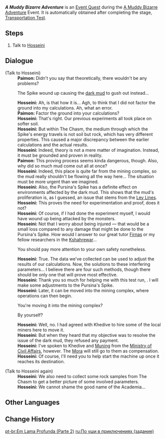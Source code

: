 {{Quest Infobox
|id            = 71506
|part          = 2
|title         = A Muddy Bizarre Adventure
|image         = Event Quest A Muddy Bizarre Adventure.png
|type          = World
|characters    = Hosseini; Paimon; Traveler
|startLocation = [[The Chasm: Underground Mines]]
|region        = Liyue
|area          = The Chasm: Underground Mines
|prev          = A Muddy Bizarre Adventure (Part 1)
|next          = Spike Self-Circulation Report: Abstract (Part 1)
|event_name    = A Muddy Bizarre Adventure
}}
'''''A Muddy Bizarre Adventure''''' is an [[Event Quest]] during the [[A Muddy Bizarre Adventure]] Event. It is automatically obtained after completing the stage, [[A Muddy Bizarre Adventure#Transportation Test|Transportation Test]].

==Steps==
# Talk to [[Hosseini]]

==Dialogue==
{{Quest Description|The [[Sumeru]] researcher [[Khedive]], who is conducting research as part of the exploration team, seems to be troubled about the environment within [[The Chasm: Underground Mines|The Chasm]].}}
{{Dialogue Start}}
;(Talk to Hosseini)
:'''Paimon:''' Didn't you say that theoretically, there wouldn't be any problems?
:{{DIcon}} The Spike wound up causing the [[dark mud]] to gush out instead...
:'''Hosseini:''' Ah, is that how it is... Agh, to think that I did not factor the ground into my calculations. Ah, what an error.
:'''Paimon:''' Factor the ground into your calculations?
:'''Hosseini:''' That's right. Our previous experiments all took place on softer soil.
:'''Hosseini:''' But within The Chasm, the medium through which the Spike's energy travels is not soil but rock, which has very different properties. This caused a major discrepancy between the earlier calculations and the actual results.
:'''Hosseini:''' Indeed, theory is not a mere matter of imagination. Instead, it must be grounded and proven in reality.
:'''Paimon:''' This proving process seems kinda dangerous, though. Also, why did so much mud come out all at once?
:'''Hosseini:''' Indeed, this place is quite far from the mining complex, so the mud really shouldn't be flowing all the way here... The situation must be more urgent than we imagined.
:'''Hosseini:''' Also, the Pursina's Spike has a definite effect on environments affected by the dark mud. This shows that the mud's proliferation is, as I guessed, an issue that stems from the [[Ley Lines]].
:'''Hosseini:''' This proves the need for experimentation and proof, does it not?
:'''Hosseini:''' Of course, if I had done the experiment myself, I would have wound up being attacked by the monsters.
:'''Hosseini:''' Not that I worry about being injured &mdash; that would be a small loss compared to any damage that might be done to the Pursina's Spike. How would I answer to our great tutor [[Firnas]] or my fellow researchers in the [[Kshahrewar]]...
:{{DIcon}} You should pay more attention to your own safety nonetheless.
:'''Hosseini:''' True. The data we've collected can be used to adjust the results of our calculations. Now, the solutions to these interfering parameters... I believe there are four such methods, though there should be only one that will prove most effective.
:'''Hosseini:''' Thank you so much for helping me with this test run, {{Traveler}}. I will make some adjustments to the Pursina's Spike.
:'''Hosseini:''' Later, it can be moved into the mining complex, where operations can then begin.
:{{DIcon}} You're moving it into the mining complex?
:{{DIcon}} By yourself?
:'''Hosseini:''' Well, no. I had agreed with Khedive to hire some of the local miners here to move it.
:'''Hosseini:''' But when they heard that my objective was to resolve the issue of the dark mud, they refused any payment.
:'''Hosseini:''' I've spoken to Khedive and [[Muning]] from the [[Ministry of Civil Affairs]], however. The [[Mora]] will still go to them as compensation.
:'''Hosseini:''' Of course, I'll need you to help start the machine up once it reaches its destination.

;(Talk to Hosseini again)
:'''Hosseini:''' We also need to collect some rock samples from The Chasm to get a better picture of some involved parameters.
:'''Hosseini:''' We cannot shame the good name of the Academia...
{{Dialogue End}}

==Other Languages==
{{Other Languages|Transclude = A Muddy Bizarre Adventure}}

==Change History==
{{Change History|2.7}}

[[pt-br:Em Lama Profunda (Parte 2)]]
[[ru:По уши в приключениях (задание)]]